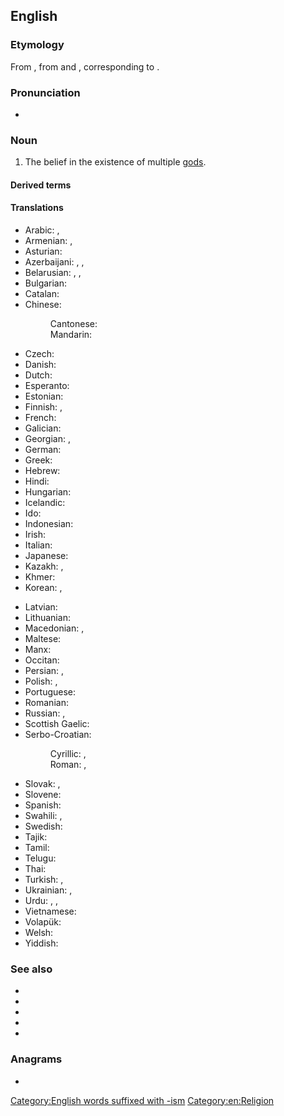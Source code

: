 {{also|poly-theism|poly theism}}

==English==
{{wikipedia}}
{{wikiquote}}

===Etymology===
From {{der|en|fr|polythéisme}}, from {{der|en|grc|πολύς|t=many}} and {{m|grc|θεός|t=god}}, corresponding to {{af|en|poly-|theism}}.

===Pronunciation===
* {{IPA|en|/pɒl.ɪˈθiː.ɪz.əm/}}

===Noun===
{{en-noun|~}}

# The belief in the existence of multiple [[god]]s.

====Derived terms====
{{der3|en|polytheist|polytheists|polytheistic|polytheistical|polytheistically|polydeism}}

====Translations====
{{trans-top|belief in the existence of multiple gods}}
* Arabic: {{t|ar|شِرْك}}, {{t|ar|تَعَدُّد الْآلِهَة}}
* Armenian: {{t+|hy|բազմաստվածություն}}, {{t+|hy|պոլիթեիզմ}}
* Asturian: {{t+|ast|politeísmu|m}}
* Azerbaijani: {{t|az|politeizm}}, {{t|az|çoxallahlılıq}}, {{t|az|çoxtanrıçılıq}}
* Belarusian: {{t|be|шматбо́жжа|n}}, {{t|be|мнагабо́жжа|n}}, {{t|be|палітэі́зм|m}}
* Bulgarian: {{t|bg|политеи́зъм|m}}
* Catalan: {{t+|ca|politeisme|m}}
* Chinese:
*: Cantonese: {{t|yue|多神教|tr=do1 san4 gaau3}}
*: Mandarin: {{t+|cmn|多神教|tr=duōshénjiào}}
* Czech: {{t|cs|polyteismus|m}}
* Danish: {{t|da|polyteisme}}
* Dutch: {{t+|nl|polytheïsme|n}}
* Esperanto: {{t|eo|politeismo}}
* Estonian: {{t|et|polüteism}}
* Finnish: {{t+|fi|monijumalisuus}}, {{t+|fi|polyteismi}}
* French: {{t+|fr|polythéisme|m}}
* Galician: {{t+|gl|politeísmo|m}}
* Georgian: {{t|ka|პოლითეიზმი}}, {{t|ka|მრავალღმერთიანობა}}
* German: {{t+|de|Polytheismus|m}}
* Greek: {{t+|el|πολυθεϊσμός|m}}
* Hebrew: {{t|he|פוליתאיזם}}
* Hindi: {{t|hi|बहुदेववाद}}
* Hungarian: {{t+|hu|politeizmus}}
* Icelandic: {{t|is|fjölgyðistrú|f}}
* Ido: {{t+|io|politeismo}}
* Indonesian: {{t+|id|politeisme}}
* Irish: {{t|ga|ildiachas|m}}
* Italian: {{t+|it|politeismo}}
* Japanese: {{t+|ja|多神教|tr=たしんきょう, tashinkyō}}
* Kazakh: {{t|kk|көпқұдайлық}}, {{t|kk|көптәңірлік}}
* Khmer: {{t|km|ពហុទេពនិយម|tr=pea’hu’ teep ni’yum}}
* Korean: {{t+|ko|다신교}}, {{t+|ko|다신론}}
{{trans-mid}}
* Latvian: {{t|lv|politeisms}}
* Lithuanian: {{t|lt|politeizmas}}
* Macedonian: {{t|mk|многубо́штво|n}}, {{t|mk|политеи́зам|m}}
* Maltese: {{t|mt|politeiżmu|m}}
* Manx: {{t|gv|yl-jeeaghys}}
* Occitan: {{t-needed|oc}}
* Persian: {{t|fa|چندخدایی|tr=čand-xodâyi}}, {{t+|fa|شرک|tr=šerk}}
* Polish: {{t+|pl|politeizm|m-in}}, {{t+|pl|wielobóstwo|n}}
* Portuguese: {{t+|pt|politeísmo|m}}
* Romanian: {{t+|ro|politeism|n}}
* Russian: {{t+|ru|политеи́зм|m|tr=politɛízm}}, {{t+|ru|многобо́жие|n}}
* Scottish Gaelic: {{t|gd|ioma-dhiadhachd|f}}
* Serbo-Croatian:
*: Cyrillic: {{t|sh|политеизам|m}}, {{t|sh|многобоштво|n}}
*: Roman: {{t+|sh|politeizam|m}}, {{t+|sh|mnogoboštvo|n}}
* Slovak: {{t|sk|mnohobožstvo|n}}, {{t|sk|polyteizmus|m}}
* Slovene: {{t+|sl|politeizem|m}}
* Spanish: {{t+|es|politeísmo|m}}
* Swahili: {{t|sw|upolitheisti}}, {{t|sw|ushirikina}}
* Swedish: {{t+|sv|polyteism|c}}
* Tajik: {{t-needed|tg}}
* Tamil: {{t-needed|ta}}
* Telugu: {{t-needed|te}}
* Thai: {{t|th|พหุเทวนิยม|tr=pá-hù tay-wá-ní-yom}}
* Turkish: {{t+|tr|politeizm}}, {{t+|tr|çoktanrıcılık}}
* Ukrainian: {{t|uk|політеї́зм|m}}, {{t+|uk|багатобо́жжя|n}}
* Urdu: {{t|ur|شرک|tr=širk}}, {{t|ur|کثرت پرستی|tr=kasrat parastī}}, {{t|ur|بت پرستی|tr=but parastī}}
* Vietnamese:{{t|vi|thuyết đa thần|tr=說多神}}
* Volapük: {{t|vo|mödagod}}
* Welsh: {{t|cy|amldduwiaeth}}
* Yiddish: {{t|yi|פּאַליטייזאַם}}
{{trans-bottom}}

===See also===
* {{l|en|atheism}}
* {{l|en|henotheism}}
* {{l|en|kathenotheism}}
* {{l|en|monotheism}}
* {{l|en|pantheon}}

===Anagrams===
* {{anagrams|en|a=ehilmopsty|polyethism}}

[[Category:English words suffixed with -ism]]
[[Category:en:Religion]]